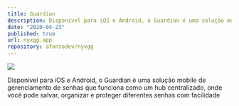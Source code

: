 ```yaml
---
title: Guardian
description: Disponível para iOS e Android, o Guardian é uma solução mobile de gerenciamento de senhas que funciona como um hub centralizado, onde você pode salvar, organizar e proteger diferentes senhas com facilidade
date: "2020-04-23"
published: true
url: nyxgg.app
repository: afonsodev/nyxgg
---
```



[![](https://Guardian.png)](https://Guardian)

Disponível para iOS e Android, o Guardian é uma solução mobile de gerenciamento de senhas que funciona como um hub centralizado, onde você pode salvar, organizar e proteger diferentes senhas com facilidade
